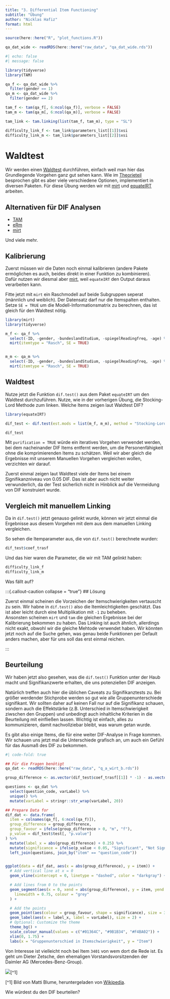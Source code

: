 ```yaml
---
title: "3. Differential Item Functioning"
subtitle: "Übung"
author: "Nicklas Hafiz"
format: html
---
```


```r
source(here::here("R", "plot_functions.R"))
```

```r
qa_dat_wide <- readRDS(here::here("raw_data", "qa_dat_wide.rds"))
```


```r
#| echo: false
#| message: false

library(tidyverse)
library(TAM)

qa_f <- qa_dat_wide %>%
  filter(gender == 1)
qa_m <- qa_dat_wide %>%
  filter(gender == 2)

tam_f <- tam(qa_f[, 6:ncol(qa_f)], verbose = FALSE)
tam_m <- tam(qa_m[, 6:ncol(qa_m)], verbose = FALSE)

tam_link <- tam.linking(list(tam_f, tam_m), type = "SL")

difficulty_link_f <- tam_link$parameters_list[[1]]$xsi
difficulty_link_m <- tam_link$parameters_list[[2]]$xsi
```


# Waldtest
Wir werden einen [Waldtest]() durchführen, einfach weil man hier das Grundlegende Vorgehen ganz gut sehen kann. Wie im [Theorieteil]() besprochen gibt es aber viele verschiedene Optionen, implementiert in diversen Paketen. Für diese Übung werden wir mit [mirt](https://cran.r-project.org/web/packages/mirt/index.html) und [equateIRT](https://cran.r-project.org/web/packages/equateIRT/vignettes/equateIRT_tutorial.html) arbeiten.  

:::{.callout-note}
## Alternativen für DIF Analysen
- [TAM](https://www.edmeasurementsurveys.com/TAM/Tutorials/7DIF.htm)  
- [eRm](https://bookdown.org/chua/new_rasch_demo2/DIF.html) 
- [mirt](https://philchalmers.github.io/mirt/html/DIF.html)

Und viele mehr. 
:::

## Kalibrierung
Zuerst müssen wir die Daten noch einmal kalibrieren (andere Pakete ermöglichen es auch, beides direkt in einer Funktion zu kombinieren).  
Dafür nutzen wir diesmal aber [mirt](https://cran.r-project.org/web/packages/mirt/index.html), weil `equateIRT` den Output daraus verarbeiten kann. 

Fitte jetzt mit `mirt` ein Raschmodell auf beide Subgruppen seperat (männlich und weiblich). Der Datensatz darf nur die Itemspalten enthalten. Setze `SE = TRUE` um die Modell-Informationsmatrix zu berechnen, das ist gleich für den Waldtest nötig. 

```r
library(mirt)
library(tidyverse)

m_f <- qa_f %>%
  select(-ID, -gender, -bundeslandStudium, -spiegelReadingfreq, -age) %>%
  mirt(itemtype = "Rasch", SE = TRUE)


m_m <- qa_m %>%
  select(-ID, -gender, -bundeslandStudium, -spiegelReadingfreq, -age) %>%
  mirt(itemtype = "Rasch", SE = TRUE)
```



## Waldtest
Nutze jetzt die Funktion `dif.test()` aus dem Paket `equateIRT` um den Waldtest durchzuführen. Nutze, wie in der vorherigen Übung, die Stocking-Lord Methode zum linken. Welche Items zeigen laut Waldtest DIF?


:::{.callout-caution collapse="true"}
```r
library(equateIRT)

dif_test <- dif.test(est.mods = list(m_f, m_m), method = "Stocking-Lord", purification = FALSE)

dif_test
```

:::{.callout-note}
Mit `purification = TRUE` würde ein iteratives Vorgehen verwendet werden, bei dem nacheinander DIF Items entfernt werden, um die Personenfähigkeit ohne die komprimierenden Items zu schätzen. Weil wir aber gleich die Ergebnisse mit unserem Manuellen Vorgehen vergleichen wollen, verzichten wir darauf. 
:::

Zuerst einmal zeigen laut Waldtest viele der Items bei einem Signifikanzniveau von 0.05 DIF. Das ist aber auch nicht weiter verwunderlich, da der Test sicherlich nicht in Hinblick auf die Vermeidung von DIF konstruiert wurde.
:::

## Vergleich mit manuellem Linking
Da in `dif.test()` jetzt genauso gelinkt wurde, können wir jetzt einmal die Ergebnisse aus diesem Vorgehen mit dem aus dem manuellen Linking vergleichen. 

So sehen die Itemparameter aus, die von `dif.test()` berechnete wurden: 
```r
dif_test$coef_trasf
```

Und das hier waren die Parameter, die wir mit TAM gelinkt haben:  


```r
difficulty_link_f
difficulty_link_m
```

Was fällt auf?

:::{.callout-caution collapse = "true"}
## Lösung

Zuerst einmal scheinen die Vorzeichen der Itemschwierigkeiten vertauscht zu sein. Wir habne in `dif.test()` also die Itemleichtigkeiten geschätzt. Das ist aber leicht durch eine Multiplikation mit `-1` zu beheben.  
Ansonsten scheinen `mirt` und `tam` die gleichen Ergebnisse bei der Kalibrierung bekommen zu haben. Das Linking ist auch ähnlich, allerdings nicht exakt, obwohl wir die gleiche Mehtode verwendet haben. Wir könnten jetzt noch auf die Suche gehen, was genau beide Funktionen per Default anders machen, aber für uns soll das erst einmal reichen. 

::: 

## Beurteilung
Wir haben jetzt also gesehen, was die `dif.test()` Funktion unter der Haub macht und Signifikanzwerte erhalten, die uns potenziellen DIF anzeigen. 

:::{.callout-importang}
Natürlich treffen auch hier die üblichen Caveats zu Signifikanztests zu. Bei größer werdender Stichprobe werden so gut wie alle Gruppenunterschiede signifikant. Wir sollten daher auf keinen Fall nur auf die Signifikanz schauen, sondern auch die Effektstärke (z.B. Unterschied in Itemschwierigkeit ziwschen den Gruppen) und unbedingt auch inhaltliche Kriterien in die Beurteilung mit einfließen lassen. Wichtig ist einfach, alles zu kommunizieren, damit nachvollziebar bleibt, was warum getan wurde. 
:::

Es gibt also einige Items, die für eine weiter DIF-Analyse in Frage kommen.
Wir schauen uns jetzt mal die Unterschiede grafisch an, um auch ein Gefühl für das Ausmaß des DIF zu bekommen. 


```r
#| code-fold: true

## Für die Fragen benötigt
qa_dat <- readRDS(here::here("raw_data", "q_a_wirt_b.rds"))

group_difference <- as.vector(dif_test$coef_trasf[[1]] * -1) - as.vector(dif_test$coef_trasf[[2]] * -1)

questions <- qa_dat %>%
  select(question_code, varLabel) %>%
  unique() %>%
  mutate(varLabel = stringr::str_wrap(varLabel, 20))

## Prepare Data for
dif_dat <- data.frame(
  item = colnames(qa_f[, 6:ncol(qa_f)]),
  group_difference = group_difference,
  group_favour = ifelse(group_difference > 0, "m", "f"),
  p_value = dif_test$test[, "p.value"]
) %>%
  mutate(label_x = abs(group_difference) + 0.25) %>%
  mutate(significance = ifelse(p_value < 0.05, "Significant", "Not Significant")) %>%
  left_join(questions, join_by("item" == "question_code"))


ggplot(data = dif_dat, aes(x = abs(group_difference), y = item)) +
  # Add vertical line at x = 0
  geom_vline(xintercept = 0, linetype = "dashed", color = "darkgray") +

  # Add lines from 0 to the points
  geom_segment(aes(x = 0, xend = abs(group_difference), y = item, yend = item),
    linewidth = 0.75, colour = "grey"
  ) +

  # Add the points
  geom_point(aes(colour = group_favour, shape = significance), size = 3) +
  geom_label(aes(x = label_x, label = varLabel), size = 2) +
  # Optional: Customize the theme
  theme_bg() +
  scale_colour_manual(values = c("#01364C", "#9B1B34", "#F4BA02")) +
  xlim(0, 1.75) +
  labs(x = "Gruppenunterschied in Itemschwierigkeit", y = "Item")
```

Von Interesse ist vielleicht noch bei Item `3401` von wem dort die Rede ist. Es geht um Dieter Zetsche, den ehemaligen Vorstandsvorsitzenden der Daimler AG (Mercedes-Benz-Group). 

![](./images/zetsche.jpg)[^1]
  
[^1] Bild von Matti Blume, heruntergeladen von [Wikipedia](https://commons.wikimedia.org/wiki/File:Daimler_press_conference,_GIMS_2018,_Le_Grand-Saconnex_(1X7A0769)_(cropped).jpg). 

Wie würdest du den DIF beurteilen?
